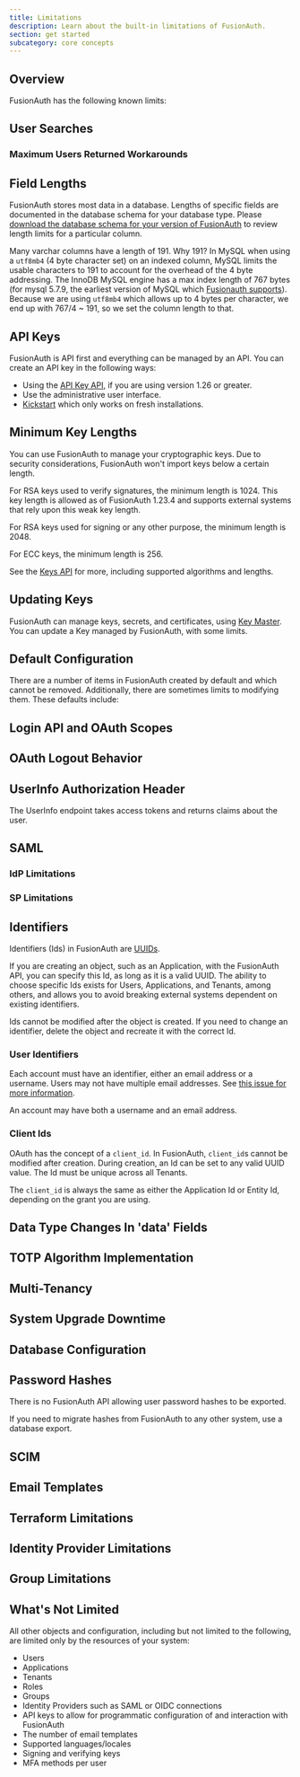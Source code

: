 ```yaml
---
title: Limitations
description: Learn about the built-in limitations of FusionAuth.
section: get started
subcategory: core concepts
---
```



## Overview

FusionAuth has the following known limits:

## User Searches

<UserSearchLimits />

### Maximum Users Returned Workarounds

<UserSearchLimitsWorkarounds />

## Field Lengths

FusionAuth stores most data in a database. Lengths of specific fields are documented in the database schema for your database type. Please [download the database schema for your version of FusionAuth](/direct-download) to review length limits for a particular column.

Many varchar columns have a length of 191. Why 191? In MySQL when using a `utf8mb4` (4 byte character set) on an indexed column, MySQL limits the usable characters to 191 to account for the overhead of the 4 byte addressing. The InnoDB MySQL engine has a max index length of 767 bytes (for mysql 5.7.9, the earliest version of MySQL which [Fusionauth supports](/docs/get-started/download-and-install/system-requirements)). Because we are using `utf8mb4` which allows up to 4 bytes per character, we end up with 767/4 ~ 191, so we set the column length to that.

## API Keys

FusionAuth is API first and everything can be managed by an API. You can create an API key in the following ways:

* Using the [API Key API](/docs/apis/api-keys), if you are using version 1.26 or greater.
* Use the administrative user interface.
* [Kickstart](/docs/get-started/download-and-install/development/kickstart) which only works on fresh installations.

## Minimum Key Lengths

You can use FusionAuth to manage your cryptographic keys. Due to security considerations, FusionAuth won't import keys below a certain length.

For RSA keys used to verify signatures, the minimum length is 1024. This key length is allowed as of FusionAuth 1.23.4 and supports external systems that rely upon this weak key length.

For RSA keys used for signing or any other purpose, the minimum length is 2048. 

For ECC keys, the minimum length is 256.

See the [Keys API](/docs/apis/keys) for more, including supported algorithms and lengths.

## Updating Keys

FusionAuth can manage keys, secrets, and certificates, using [Key Master](/docs/operate/secure-and-monitor/key-master). You can update a Key managed by FusionAuth, with some limits.

<UpdateKeyNote />

## Default Configuration

There are a number of items in FusionAuth created by default and which cannot be removed. Additionally, there are sometimes limits to modifying them. These defaults include:

<DefaultEntities />

## Login API and OAuth Scopes

<LoginAPIScopeLimitations />

## OAuth Logout Behavior

<LogoutBehaviorAllApplications />

## UserInfo Authorization Header

The UserInfo endpoint takes access tokens and returns claims about the user.

<UserInfoAudClaimLimits />

## SAML

### IdP Limitations

<SamlIdpLimitations />

### SP Limitations

<SamlSpLimitations />

## Identifiers

Identifiers (Ids) in FusionAuth are [UUIDs](/docs/reference/data-types#uuids).

If you are creating an object, such as an Application, with the FusionAuth API, you can specify this Id, as long as it is a valid UUID. The ability to choose specific Ids exists for Users, Applications, and Tenants, among others, and allows you to avoid breaking external systems dependent on existing identifiers.

Ids cannot be modified after the object is created. If you need to change an identifier, delete the object and recreate it with the correct Id.

### User Identifiers

Each account must have an identifier, either an email address or a username. Users may not have multiple email addresses. See [this issue for more information](https://github.com/fusionauth/fusionauth-issues/issues/1).

An account may have both a username and an email address.

### Client Ids

OAuth has the concept of a `client_id`. In FusionAuth, `client_id`s cannot be modified after creation. During creation, an Id can be set to any valid UUID value. The Id must be unique across all Tenants.

The `client_id` is always the same as either the Application Id or Entity Id, depending on the grant you are using.

## Data Type Changes In 'data' Fields

<DataFieldDataTypeChanges />

## TOTP Algorithm Implementation

<TwoFactorTotpLimits />

## Multi-Tenancy

<MultiTenantLimitations />

## System Upgrade Downtime

<DowntimeUpgradeLimitation />

## Database Configuration

<ConfigurationLimits />

## Password Hashes

There is no FusionAuth API allowing user password hashes to be exported.

If you need to migrate hashes from FusionAuth to any other system, use a database export.

## SCIM

<ScimLimits />

## Email Templates

<TemplateContentLimits />

## Terraform Limitations

<TerraformLimitations />

## Identity Provider Limitations

<IdentityProviderLimitations />

## Group Limitations

<GroupLimits />

## What's Not Limited

All other objects and configuration, including but not limited to the following, are limited only by the resources of your system:

* Users
* Applications
* Tenants
* Roles
* Groups
* Identity Providers such as SAML or OIDC connections
* API keys to allow for programmatic configuration of and interaction with FusionAuth
* The number of email templates
* Supported languages/locales
* Signing and verifying keys
* MFA methods per user

